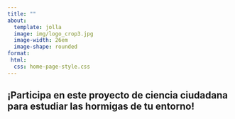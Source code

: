 ---
title: ""
about:
  template: jolla
  image: img/logo_crop3.jpg
  image-width: 26em
  image-shape: rounded
format:
 html:
  css: home-page-style.css
---

## ¡Participa en este proyecto de ciencia ciudadana para estudiar las hormigas de tu entorno!
